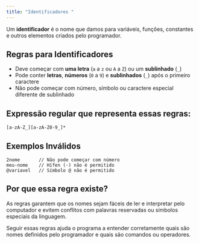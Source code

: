 ```yaml
---
title: "Identificadores "
---
```


Um **identificador** é o nome que damos para variáveis, funções, constantes e outros elementos criados pelo programador.

## Regras para Identificadores

- Deve começar com **uma letra** (`a` a `z` ou `A` a `Z`) ou um **sublinhado** (`_`)
- Pode conter **letras**, **números** (`0` a `9`) e **sublinhados** (`_`) após o primeiro caractere
- Não pode começar com número, símbolo ou caractere especial diferente de sublinhado

## Expressão regular que representa essas regras:

```regex
[a-zA-Z_][a-zA-Z0-9_]*
```

## Exemplos Inválidos


```regex
2nome       // Não pode começar com número
meu-nome    // Hífen (-) não é permitido
@variavel   // Símbolo @ não é permitido

```

## Por que essa regra existe?

As regras garantem que os nomes sejam fáceis de ler e interpretar pelo computador e evitem conflitos com palavras reservadas ou símbolos especiais da linguagem.

Seguir essas regras ajuda o programa a entender corretamente quais são nomes definidos pelo programador e quais são comandos ou operadores.

